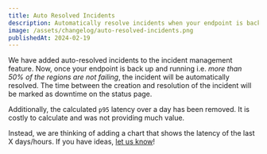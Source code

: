 ```yaml
---
title: Auto Resolved Incidents
description: Automatically resolve incidents when your endpoint is back.
image: /assets/changelog/auto-resolved-incidents.png
publishedAt: 2024-02-19
---
```


We have added auto-resolved incidents to the incident management feature. Now,
once your endpoint is back up and running i.e. _more than 50% of the regions are
not failing_, the incident will be automatically resolved. The time between the
creation and resolution of the incident will be marked as downtime on the status
page.

Additionally, the calculated `p95` latency over a day has been removed. It is
costly to calculate and was not providing much value.

Instead, we are thinking of adding a chart that shows the latency of the last X
days/hours. If you have ideas, [let us know](/discord)!

